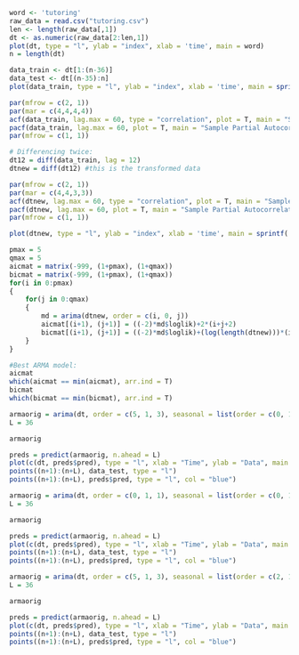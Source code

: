 

```r
word <- 'tutoring'
raw_data = read.csv("tutoring.csv")
len <- length(raw_data[,1])
dt <- as.numeric(raw_data[2:len,1])
plot(dt, type = "l", ylab = "index", xlab = 'time', main = word)
n = length(dt)
```
```r
data_train <- dt[1:(n-36)]
data_test <- dt[(n-35):n]
plot(data_train, type = "l", ylab = "index", xlab = 'time', main = sprintf('%s (train)', word))
```
```r
par(mfrow = c(2, 1))
par(mar = c(4,4,4,4))
acf(data_train, lag.max = 60, type = "correlation", plot = T, main = "Sample Autocorrelation")
pacf(data_train, lag.max = 60, plot = T, main = "Sample Partial Autocorrelation")
par(mfrow = c(1, 1))
```
```r
# Differencing twice:
dt12 = diff(data_train, lag = 12)
dtnew = diff(dt12) #this is the transformed data

par(mfrow = c(2, 1))
par(mar = c(4,4,3,3))
acf(dtnew, lag.max = 60, type = "correlation", plot = T, main = "Sample Autocorrelation")
pacf(dtnew, lag.max = 60, plot = T, main = "Sample Partial Autocorrelation")
par(mfrow = c(1, 1))

plot(dtnew, type = "l", ylab = "index", xlab = 'time', main = sprintf('%s (train, tranformed)', word))
```
```r
pmax = 5
qmax = 5
aicmat = matrix(-999, (1+pmax), (1+qmax))
bicmat = matrix(-999, (1+pmax), (1+qmax))
for(i in 0:pmax)
{
    for(j in 0:qmax)
    {
        md = arima(dtnew, order = c(i, 0, j))
        aicmat[(i+1), (j+1)] = ((-2)*md$loglik)+2*(i+j+2)
        bicmat[(i+1), (j+1)] = ((-2)*md$loglik)+(log(length(dtnew)))*(i+j+2)
    }
}

#Best ARMA model:
aicmat
which(aicmat == min(aicmat), arr.ind = T)
bicmat
which(bicmat == min(bicmat), arr.ind = T)
```
```r
armaorig = arima(dt, order = c(5, 1, 3), seasonal = list(order = c(0, 1, 0), period = 12))
L = 36

armaorig

preds = predict(armaorig, n.ahead = L)
plot(c(dt, preds$pred), type = "l", xlab = "Time", ylab = "Data", main = 'ARMA(5,3)')
points((n+1):(n+L), data_test, type = "l")
points((n+1):(n+L), preds$pred, type = "l", col = "blue")
```
```r
armaorig = arima(dt, order = c(0, 1, 1), seasonal = list(order = c(0, 1, 0), period = 12))
L = 36

armaorig

preds = predict(armaorig, n.ahead = L)
plot(c(dt, preds$pred), type = "l", xlab = "Time", ylab = "Data", main = 'MA(1)')
points((n+1):(n+L), data_test, type = "l")
points((n+1):(n+L), preds$pred, type = "l", col = "blue")
```
```r
armaorig = arima(dt, order = c(5, 1, 3), seasonal = list(order = c(2, 1, 1), period = 12))
L = 36

armaorig

preds = predict(armaorig, n.ahead = L)
plot(c(dt, preds$pred), type = "l", xlab = "Time", ylab = "Data", main = 'ARMA(5,3) X (2,1)_12')
points((n+1):(n+L), data_test, type = "l")
points((n+1):(n+L), preds$pred, type = "l", col = "blue")
```





